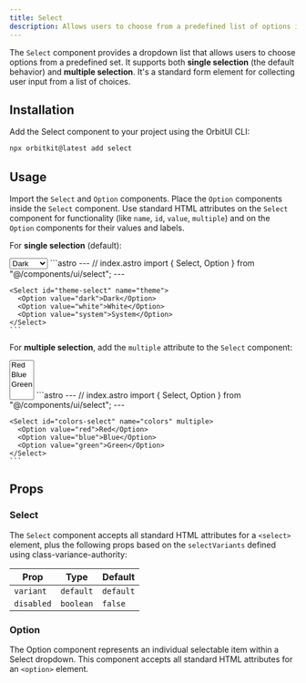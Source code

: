 ```yaml
---
title: Select
description: Allows users to choose from a predefined list of options in a dropdown.
---
```



The `Select` component provides a dropdown list that allows users to choose options from a predefined set. It supports both **single selection** (the default behavior) and **multiple selection**. It's a standard form element for collecting user input from a list of choices.

## Installation

Add the Select component to your project using the OrbitUI CLI:

```bash
npx orbitkit@latest add select
```

## Usage

Import the `Select` and `Option` components. Place the `Option` components inside the `Select` component. Use standard HTML attributes on the `Select` component for functionality (like `name`, `id`, `value`, `multiple`) and on the `Option` components for their values and labels.

For **single selection** (default):

<Tabs>
  <TabItem label="Preview">
    <PreviewCard>
      <Select id="theme-select" name="theme" class="w-[100px]">
        <Option value="dark">Dark</Option>
        <Option value="white">White</Option>
        <Option value="system">System</Option>
      </Select>
    </PreviewCard>
  </TabItem>
  <TabItem label="Code">
    ```astro
    ---
    // index.astro
    import { Select, Option } from "@/components/ui/select";
    ---

    <Select id="theme-select" name="theme">
      <Option value="dark">Dark</Option>
      <Option value="white">White</Option>
      <Option value="system">System</Option>
    </Select>
    ```
  </TabItem>
</Tabs>

For **multiple selection**, add the `multiple` attribute to the `Select` component:

<Tabs>
  <TabItem label="Preview">
    <PreviewCard>
      <Select id="colors-select" name="colors" class="w-[100px]" multiple>
        <Option value="red">Red</Option>
        <Option value="blue">Blue</Option>
        <Option value="green">Green</Option>
      </Select>
    </PreviewCard>
  </TabItem>
  <TabItem label="Code">
    ```astro
    ---
    // index.astro
    import { Select, Option } from "@/components/ui/select";
    ---

    <Select id="colors-select" name="colors" multiple>
      <Option value="red">Red</Option>
      <Option value="blue">Blue</Option>
      <Option value="green">Green</Option>
    </Select>
    ```
  </TabItem>
</Tabs>

## Props

### Select

The `Select` component accepts all standard HTML attributes for a `<select>` element, plus the following props based on the `selectVariants` defined using class-variance-authority:

| Prop       | Type      | Default   |
| ---------- | --------- | --------- |
| `variant`  | `default` | `default` |
| `disabled` | `boolean` | `false`   |

### Option

The Option component represents an individual selectable item within a Select dropdown. This component accepts all standard HTML attributes for an `<option>` element.